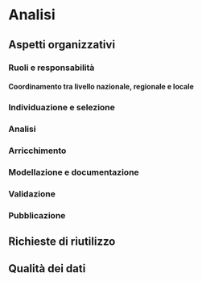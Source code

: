 # Analisi

## Aspetti organizzativi

### Ruoli e responsabilità

#### Coordinamento tra livello nazionale, regionale e locale

### Individuazione e selezione

### Analisi

### Arricchimento

### Modellazione e documentazione

### Validazione

### Pubblicazione

## Richieste di riutilizzo

## Qualità dei dati
